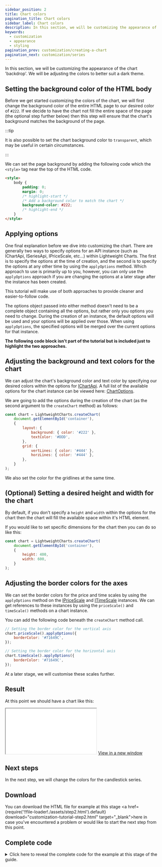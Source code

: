 ```yaml
---
sidebar_position: 2
title: Chart colors
pagination_title: Chart colors
sidebar_label: Chart colors
description: In this section, we will be customizing the appearance of the chart 'backdrop'.
keywords:
  - customization
  - appearance
  - styling
pagination_prev: customization/creating-a-chart
pagination_next: customization/series
---
```



<IterativeGuideWarning/>

In this section, we will be customizing the appearance of the chart 'backdrop'. We will be adjusting the colors to better suit a dark theme.

## Setting the background color of the HTML body

Before we get started customizing the colors of the chart, we will first change the background color of the entire HTML page to our desired color of `#222`. If we decide to have the chart not fill the entire space of the page (the optional step further below) then this step will ensure that the chart's background matches the background of the page.

:::tip

It is also possible to set the chart background color to `transparent`, which may be useful in certain circumstances.

:::

We can set the page background by adding the following code which the `<style>` tag near the top of the HTML code.

```html
<style>
    body {
        padding: 0;
        margin: 0;
        /* highlight-start */
        /* Add a background color to match the chart */
        background-color: #222;
        /* highlight-end */
    }
</style>
```

## Applying options

One final explanation before we dive into customizing the chart. There are generally two ways to specify options for an API instance (such as IChartApi, ISeriesApi, IPriceScale, etc...) within Lightweight Charts. The first is to specify the options at the time of creation, and the second is to specify the options at any other time by using the `applyOptions` method. Which approach to use is primarily up to you, however, you can only use the `applyOptions` approach if you are changing the options at a later stage after the instance has been created.

This tutorial will make use of both approaches to provide cleaner and easier-to-follow code.

The options object passed into either method doesn't need to be a complete object containing all the options, but rather only you options you need to change. During the creation of an instance, the default options will be used and your options will be applied over those. When using `applyOptions`, the specified options will be merged over the current options for that instance.

**The following code block isn't part of the tutorial but is included just to highlight the two approaches.**


<ApplyOptionsTabs/>

## Adjusting the background and text colors for the chart

We can adjust the chart's background color and text color by specifying our desired colors within the options for [IChartApi](/docs/api/interfaces/IChartApi). A full list of the available options for the chart instance can be viewed here: [ChartOptions](/docs/api/interfaces/ChartOptions).

We are going to add the options during the creation of the chart (as the second argument to the `createChart` method) as follows:

```js
const chart = LightweightCharts.createChart(
    document.getElementById('container'),
    {
        layout: {
            background: { color: '#222' },
            textColor: '#DDD',
        },
        grid: {
            vertLines: { color: '#444' },
            horzLines: { color: '#444' },
        },
    }
);
```

We also set the color for the gridlines at the same time.

## (Optional) Setting a desired height and width for the chart

By default, if you don't specify a `height` and `width` within the options for the chart then the chart will fill the available space within it's HTML element.

If you would like to set specific dimensions for the chart then you can do so like this:

```js
const chart = LightweightCharts.createChart(
    document.getElementById('container'),
    {
        height: 400,
        width: 600,
    }
);
```

## Adjusting the border colors for the axes

We can set the border colors for the price and time scales by using the `applyOptions` method on the [IPriceScale](/docs/api/interfaces/IPriceScaleApi) and [ITimeScale](/docs/api/interfaces/ITimeScaleApi) instances. We can get references to these instances by using the `priceScale()` and `timeScale()` methods on a chart instance.

You can add the following code beneath the `createChart` method call.

```js
// Setting the border color for the vertical axis
chart.priceScale().applyOptions({
    borderColor: '#71649C',
});

// Setting the border color for the horizontal axis
chart.timeScale().applyOptions({
    borderColor: '#71649C',
});
```

At a later stage, we will customise these scales further.

## Result

At this point we should have a chart like this:

<iframe
    className="standalone-iframe"
    src={require('!!file-loader!./assets/step2.html').default}
></iframe>
<a href={require('!!file-loader!./assets/step2.html').default} target="\_blank">
    View in a new window
</a>

## Next steps

In the next step, we will change the colors for the candlestick series.

## Download

You can download the HTML file for example at this stage <a href={require('!!file-loader!./assets/step2.html').default} download="customization-tutorial-step2.html" target="\_blank">here</a> in case you've encountered a problem or would like to start the next step from this point.

## Complete code


<details>
<summary>
Click here to reveal the complete code for the example at this stage of the guide.
</summary>
<CodeBlock className="language-html">{code}</CodeBlock>
</details>
